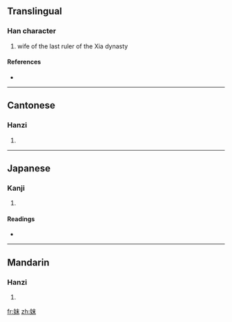 ==Translingual==

===Han character===
{{Han char|rn=38|rad=女|as=05|sn=8|four=4549<sub>0</sub>|canj=女木十 (VDJ)}}

# wife of the last ruler of the Xia dynasty

====References====
* {{Han ref|kx=0257.290|dkj=06139|dj=0522.240|hdz=21034.070|uh=59BA|ud=22970|bh=CC45|bd=52293}}

----

==Cantonese==

===Hanzi===
{{yue-hanzi|jyut=|y=mut6}}

# {{defn|Cantonese}}

----

==Japanese==

===Kanji===
{{ja-kanji|grade=|rs=女05}}

# {{defn|Japanese}}

====Readings====
* {{ja-readings|on=[[ばつ]] (batsu), [[まち]] (machi), [[まつ]] (matsu)|kun=[[あざな]] (azana)}}

----

==Mandarin==

===Hanzi===
{{cmn-hanzi|pin=[[mò]] ([[mo4]])|wg=mo<sup>4</sup>}}

# {{defn|Mandarin}}

[[fr:妺]]
[[zh:妺]]